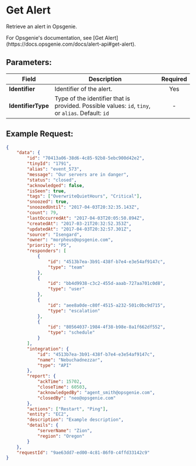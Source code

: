 
# Get Alert

Retrieve an alert in Opsgenie.

<Callout type="info">
	For Opsgenie's documentation, see [Get
	Alert](https://docs.opsgenie.com/docs/alert-api#get-alert).
</Callout>

## Parameters:

| Field              | Description                                                                                       | Required |
| ------------------ | ------------------------------------------------------------------------------------------------- | :------: |
| **Identifier**     | Identifier of the alert.                                                                          |   Yes    |
| **IdentifierType** | Type of the identifier that is provided. Possible values: `id`, `tiny`, or `alias`. Default: `id` |    -     |

## Example Request:

```json
{
	"data": {
		"id": "70413a06-38d6-4c85-92b8-5ebc900d42e2",
		"tinyId": "1791",
		"alias": "event_573",
		"message": "Our servers are in danger",
		"status": "closed",
		"acknowledged": false,
		"isSeen": true,
		"tags": ["OverwriteQuietHours", "Critical"],
		"snoozed": true,
		"snoozedUntil": "2017-04-03T20:32:35.143Z",
		"count": 79,
		"lastOccurredAt": "2017-04-03T20:05:50.894Z",
		"createdAt": "2017-03-21T20:32:52.353Z",
		"updatedAt": "2017-04-03T20:32:57.301Z",
		"source": "Isengard",
		"owner": "morpheus@opsgenie.com",
		"priority": "P5",
		"responders": [
			{
				"id": "4513b7ea-3b91-438f-b7e4-e3e54af9147c",
				"type": "team"
			},
			{
				"id": "bb4d9938-c3c2-455d-aaab-727aa701c0d8",
				"type": "user"
			},
			{
				"id": "aee8a0de-c80f-4515-a232-501c0bc9d715",
				"type": "escalation"
			},
			{
				"id": "80564037-1984-4f38-b98e-8a1f662df552",
				"type": "schedule"
			}
		],
		"integration": {
			"id": "4513b7ea-3b91-438f-b7e4-e3e54af9147c",
			"name": "Nebuchadnezzar",
			"type": "API"
		},
		"report": {
			"ackTime": 15702,
			"closeTime": 60503,
			"acknowledgedBy": "agent_smith@opsgenie.com",
			"closedBy": "neo@opsgenie.com"
		},
		"actions": ["Restart", "Ping"],
		"entity": "EC2",
		"description": "Example description",
		"details": {
			"serverName": "Zion",
			"region": "Oregon"
		}
	},
	"requestId": "9ae63dd7-ed00-4c81-86f0-c4ffd33142c9"
}
```
